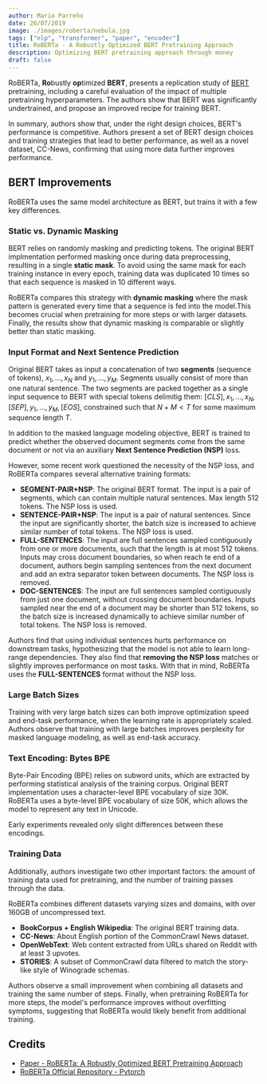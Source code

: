```yaml
---
author: Mario Parreño
date: 26/07/2019
image: ./images/roberta/nebula.jpg
tags: ["nlp", "transformer", "paper", "encoder"]
title: RoBERTa - A Robustly Optimized BERT Pretraining Approach
description: Optimizing BERT pretraining approach through money
draft: false
---
```




RoBERTa, **Ro**bustly **op**timized **BERT**, presents a replication study of [BERT](/blog/bert) pretraining,
including a careful evaluation of the impact of multiple pretraining
hyperparameters. The authors show that
<Underlined color="brown">BERT was significantly undertrained</Underlined>,
and propose an <Underlined>improved recipe for training BERT</Underlined>.

In summary, authors show that, under the right design choices, BERT's performance
is competitive. Authors present a set of BERT design choices and training strategies
that lead to better performance, as well as a novel dataset, CC-News, 
confirming that using more data further improves performance.


## BERT Improvements

RoBERTa uses the <Underlined color="brown">same model architecture as BERT</Underlined>,
but trains it with a few key differences.


### Static vs. Dynamic Masking

BERT relies on randomly masking and predicting tokens. The original BERT implmentation 
performed masking once during data preprocessing, resulting in a single **static mask**.
To avoid using the same mask for each training instance in every epoch, training data
was duplicated 10 times so that each sequence is masked in 10 different ways.

RoBERTa compares this strategy with **dynamic masking** where the mask pattern is generated
every time that a sequence is fed into the model.This becomes crucial when pretraining
for more steps or with larger datasets. Finally, the results show that
<Underlined color="purple">dynamic masking is comparable or slightly better than static masking</Underlined>.

### Input Format and Next Sentence Prediction

Original BERT takes as input a concatenation of two **segments** (sequence of tokens),
$x_1, \ldots, x_N$ and $y_1, \ldots, y_M$. Segments usually consist of more than one 
natural sentence. The two segments are packed together as a single input sequence to 
BERT with special tokens delimitig them:
$[CLS], x_1, \ldots, x_N, [SEP], y_1, \ldots, y_M, [EOS]$, constrained
such that $N + M < T$ for some maximum sequence length $T$.

In addition to the masked language modeling objective, BERT is trained to predict
whether the observed document segments come from the same document or not via
an auxiliary **Next Sentence Prediction (NSP)** loss.

However, some recent work questioned the necessity of the NSP loss, and RoBERTa
compares several alternative training formats:

- <Underlined color="blue">**SEGMENT-PAIR+NSP**</Underlined>: The original BERT format.
The input is a pair of segments, which can contain multiple natural sentences. Max length 512 tokens.
<Underlined color="green">The NSP loss is used</Underlined>.
- <Underlined color="blue">**SENTENCE-PAIR+NSP**</Underlined>: The input is a pair of natural sentences.
Since the input are significantly shorter, the batch size is increased to achieve similar number of total tokens.
<Underlined color="green">The NSP loss is used</Underlined>.
- <Underlined color="blue">**FULL-SENTENCES**</Underlined>: The input are full sentences sampled contiguously from one or more documents,
such that the length is at most 512 tokens. Inputs may cross document boundaries, so when reach te end of a document,
authors begin sampling sentences from the next document and add an extra separator token between documents.
<Underlined color="red">The NSP loss is removed</Underlined>.
- <Underlined color="blue">**DOC-SENTENCES**</Underlined>: The input are full sentences sampled contiguously from just one document,
without crossing document boundaries. Inputs sampled near the end of a document may be shorter than 512 tokens,
so the batch size is increased dynamically to achieve similar number of total tokens.
<Underlined color="red">The NSP loss is removed</Underlined>.

Authors find that using <Underlined color="purple">individual sentences hurts</Underlined> performance on downstream tasks, hypothesizing that
the model is not able to learn long-range dependencies. They also find that <Underlined color="purple">**removing the NSP loss**</Underlined>
matches or slightly improves performance on most tasks. With that in mind,
<Underlined color="purple">RoBERTa uses the **FULL-SENTENCES** format without the NSP loss</Underlined>.

### Large Batch Sizes

Training with very large batch sizes can both improve optimization speed and end-task performance,
when the learning rate is appropriately scaled. Authors observe that 
<Underlined color="purple">training with large batches improves perplexity for masked language modeling, as well as end-task accuracy</Underlined>.

### Text Encoding: Bytes BPE

Byte-Pair Encoding (BPE) relies on subword units, which are extracted by performing
statistical analysis of the training corpus. Original BERT implementation uses a
character-level BPE vocabulary of size 30K. RoBERTa uses a byte-level BPE vocabulary
of size 50K, which allows the model to represent any text in Unicode.

Early experiments revealed only <Underlined color="purple">slight differences between these encodings</Underlined>.

### Training Data

Additionally, authors investigate two other important factors: the amount of training data
used for pretraining, and the number of training passes through the data.

RoBERTa combines different datasets varying sizes and domains, with over 160GB of uncompressed text.
- **BookCorpus + English Wikipedia**: The original BERT training data.
- **CC-News**: About English portion of the CommonCrawl News dataset.
- **OpenWebText**: Web content extracted from URLs shared on Reddit with at least 3 upvotes.
- **STORIES**: A subset of CommonCrawl data filtered to match the story-like style of Winograde schemas.

Authors observe a small improvement when combining all datasets and training the same number of steps.
Finally, when pretraining RoBERTa for more steps, the model's performance improves without overfitting
symptoms, suggesting that <Underlined color="purple">RoBERTa would likely benefit from additional training</Underlined>.

## Credits

- [Paper - RoBERTa: A Robustly Optimized BERT Pretraining Approach](https://arxiv.org/abs/1907.11692)
- [RoBERTa Official Repository - Pytorch](https://github.com/facebookresearch/fairseq/tree/main/fairseq/models/roberta)